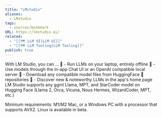 ```yaml
---
title: "LMstudio"
aliases:
  - LMstudio
tags:
  - sources/bookmark
URL: https://lmstudio.ai/
related:
  - "[[🗺️ LLM UI|LLM UI]]"
  - "[[🗺️ LLM Tooling|LLM Tooling]]"
publish: true
---
```




With LM Studio, you can ...
🤖 - Run LLMs on your laptop, entirely offline
👾 - Use models through the in-app Chat UI or an OpenAI compatible local server
📂 - Download any compatible model files from HuggingFace 🤗 repositories
🔭 - Discover new & noteworthy LLMs in the app's home page
LM Studio supports any ggml Llama, MPT, and StarCoder model on Hugging Face (Llama 2, Orca, Vicuna, Nous Hermes, WizardCoder, MPT, etc.)

Minimum requirements: M1/M2 Mac, or a Windows PC with a processor that supports AVX2. Linux is available in beta.